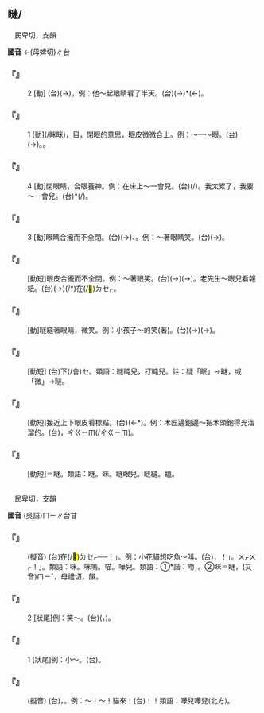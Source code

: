 
==瞇/{{ruby|眯|ㄇㄧ}}==

　民卑切，支韻

'''國音''' {{ruby|(語)|ㄇㄧ}}←(母婢切)∥台

    

==='''『{{ruby|瞇|ㄇㄧ}}』'''===
:2  [動] (台){{ruby|微|ㆠㄧ}}{{ruby|合|ㄏㄚㆴ ͘}}{{ruby|目|ㆠㄚㆶ ͘}}{{ruby|珠|ㄗㄨ}}(→{{ruby|睭|ㄐㄧㄨ}})。例：他～起眼睛看了半天。(台){{ruby|伊|ㄧ}}{{ruby|目|ㆠㄚㆶ ͘}}{{ruby|珠|ㄗㄨ}}(→{{ruby|睭|ㄐㄧㄨ}}){{ruby|格|ㄍㄧㆤㆶ}}{{ruby|睎|ㄏㆤ˫}}{{ruby|睎|ㄏㆤ˫}}*(←{{ruby|微|ㆠㄧ}}{{ruby|微|ㆠㄧ}}){{ruby|看|ㄎㄨㆩ˪}}{{ruby|歸|ㄍㄨㄧ}}{{ruby|晡|ㄅㆦ}}{{ruby|裡|ㄌㄧㄣ}}{{ruby|久|ㄍㄨˋ}}。
    

==='''『{{ruby|瞇|ㄇㄧ}}』'''===
:1  [動]{{ruby|眯|ㄇㄧˇ}}(/眯眯)，{{ruby|眇|ㄇㄧㄠˇ}}目，閉眼的意思，眼皮微微合上。例：～一～眼。(台){{ruby|目|ㆠㄚㆶ ͘}}{{ruby|珠|ㄗㄨ}}(→{{ruby|睭|ㄐㄧㄨ}}){{ruby|瞌|ㄎㆤㆷ/ㄎㄨㆤㆷ}}{{ruby|一|ㄐㄧㆵ ͘}}{{ruby|下|·ㆤ˫}}。{{ruby|<mark>&#xffae8;</mark>|ㄌㄧㄚㆴ/ㄋㄧㆷ}}{{ruby|一|ㄐㄧㆵ ͘}}{{ruby|下|·ㆤ˫}}。
    

==='''『{{ruby|瞇|ㄇㄧ}}』'''===
:4  [動]閉眼睛，合眼養神。例：在床上～一會兒。(台){{ruby|站|ㄉㄧㆰ˪}}{{ruby|眠|ㆠㄧㄣˊ}}{{ruby|床|ㄘㆭˊ}}{{ruby|寐|ㆠㄧ˫}}(/{{ruby|瞇|ㆠㄧˊ}}){{ruby|一|ㄐㄧㆵ ͘}}{{ruby|下|·ㆤ˫}}{{ruby|仔|ㄚ}}。我太累了，我要～一會兒。(台){{ruby|我|ㆣㄨㄚˋ}}{{ruby|真|ㄐㄧㄣ˫}}{{ruby|<mark>&#xf926d;</mark>|ㄊㄧㆰˋ}}*{{ruby|想|ㄒㄧㆫ˫/ㄒㄧㆧ˫}}{{ruby|瞇|ㆠㄧˊ}}(/{{ruby|寐|ㆠㄧ˫}}){{ruby|一|ㄐㄧㆵ ͘}}{{ruby|下|·ㆤ˫}}。
    

==='''『{{ruby|瞇|ㄇㄧ}}』'''===
:3  [動]眼睛合攏而不全閉。(台){{ruby|目|ㆠㄚㆶ ͘}}{{ruby|珠|ㄗㄨ}}(→{{ruby|睭|ㄐㄧㄨ}}){{ruby|放|ㄅㄤ˪}}{{ruby|沙|ㄙㄚ}}{{ruby|微|ㆠㄨㄧ}}{{ruby|沙|ㄙㄚ}}{{ruby|微|ㆠㄨㄧ}}、{{ruby|疏|ㄙㆦ}}{{ruby|微|ㆠㄨㄧ}}{{ruby|疏|ㄙㆦ}}{{ruby|微|ㆠㄨㄧ}}。例：～著眼睛笑。(台){{ruby|笑|ㄑㄧㄜ˪}}{{ruby|<mark>&#xffa42;</mark>|ㄍㄚㆷ}}{{ruby|目|ㆠㄚㆶ ͘}}{{ruby|珠|ㄗㄨ}}(→{{ruby|睭|ㄐㄧㄨ}}){{ruby|仔|ㄗㄨㄟˇ}}{{ruby|微|ㆠㄨㄧ}}{{ruby|微|ㆠㄨㄧ}}。
    

==='''『{{ruby|瞇|ㄇㄧ}}{{ruby|縫|·ㄈㄥˋ}}』'''===
: [動短]眼皮合攏而不全閉。例：～著眼笑。(台){{ruby|笑|ㄑㄧㄜ˪}}{{ruby|<mark>&#xffa42;</mark>|ㄍㄚㆷ}}{{ruby|目|ㆠㄚㆶ ͘}}{{ruby|珠|ㄗㄨ}}(→{{ruby|睭|ㄐㄧㄨ}}){{ruby|仔|ㄚ}}({{ruby|微|ㆠㄧ}}{{ruby|微|ㆠㄧ}}→){{ruby|微|ㆠㄨㄧ}}{{ruby|微|ㆠㄨㄧ}}。老先生～眼兒看報紙。(台){{ruby|老|ㄌㄠ˫}}{{ruby|人|ㄌㄤˊ}}{{ruby|目|ㆠㄚㆶ ͘}}{{ruby|珠|ㄗㄨ}}(→{{ruby|睭|ㄐㄧㄨ}}){{ruby|格|ㄍㄧㆤㆶ}}{{ruby|微|ㆠㄨㄧ}}{{ruby|微|ㆠㄨㄧ}}(/{{ruby|睎|ㄏㆤ˫}}{{ruby|睎|ㄏㆤ˫}}*)在(/<mark>&#xf9549;</mark>)<rt>ㄉㆤㆷ</rt>{{ruby|看|ㄎㄨㆩ˪}}{{ruby|冊|ㄘㆤㆷ}}。
    

==='''『{{ruby|瞇|ㄇㄧ}}{{ruby|嘻|ㄒㄧ}}』'''===
: [動]瞇縫著眼睛，微笑。例：小孩子～的笑(著)。(台){{ruby|細|ㄙㄨㆤ˪/ㄙㆤ˪}}{{ruby|漢|ㄏㄢ˪}}{{ruby|<mark>&#xffb51;</mark>|ㆣㄧㄣˋ}}{{ruby|仔|ㄗㄨㄟˇ}}{{ruby|笑|ㄑㄧㄜ˪}}{{ruby|<mark>&#xffa42;</mark>|ㄍㄚㆷ}}{{ruby|目|ㆠㄚㆶ ͘}}{{ruby|珠|ㄗㄨ}}(→{{ruby|睭|ㄐㄧㄨ}})({{ruby|微|ㆠㄧˊ}}{{ruby|微|ㆠㄧˊ}}→){{ruby|微|ㆠㄨㄧ}}{{ruby|微|ㆠㄨㄧ}}。
    

==='''『{{ruby|瞇|ㄇㄧ}}{{ruby|瞇|ㄇㄧ}}{{ruby|兒|ㄦ}}』'''===
: [動短] (台){{ruby|瞇|ㆠㄧˊ}}{{ruby|一|ㄐㄧㆵ ͘}}下(/會)<rt>ㆤ</rt>。類語：瞇盹兒，打盹兒。註：疑「眠」→瞇，或「微」→瞇。
    

==='''『{{ruby|瞇|ㄇㄧ}}{{ruby|眼|ㄧㄢˇ}}{{ruby|兒|ㄦ}}』'''===
: [動短]接近上下眼皮看標點。(台){{ruby|<mark>&#xf9272;</mark>|ㄐㄧㄣˊ}}(←{{ruby|繩|ㄒㄧㄣˊ}}*)。例：木匠邊鉋邊～把木頭鉋得光溜溜的。(台){{ruby|做|ㄗㄨㆤ˪/ㄗㄜ˪}}{{ruby|木|ㆠㄚㆶ ͘}}{{ruby|丌|ㆤ}}{{ruby|那|ㄋㄚˋ}}{{ruby|敲|ㄎㄠ}}{{ruby|那|ㄋㄚˋ}}{{ruby|<mark>&#xf9272;</mark>|ㄐㄧㄣˊ}}，{{ruby|將|ㄐㄧㆲ}}{{ruby|柴|ㄘㄚˊ}}{{ruby|板|ㄅㄢˋ}}{{ruby|敲|ㄎㄠ}}{{ruby|<mark>&#xffa42;</mark>|ㄍㄚㆷ}}<rt>ㄔ</rt><rt>ㄍㄧㆬ</rt>{{ruby|<mark>&#xffa56;</mark>|ㄍㄧㆬ}}{{ruby|<mark>&#xffa56;</mark>|ㄍㄧㆬ}}(/{{ruby|<mark>&#xffa56;</mark>|ㄍㄧㆬ}}{{ruby|滑|ㄍㄨㆵ ͘}}<rt>ㄔ</rt><rt>ㄍㄧㆬ</rt>{{ruby|滑|ㄍㄨㆵ ͘}})。
    

==='''『{{ruby|瞇|ㄇㄧ}}{{ruby|烘|ㄏㄨㄥ}}{{ruby|眼|ㄧㄢˇ}}{{ruby|兒|ㄦ}}』'''===
: [動短]＝瞇{{ruby|縫|·ㄈㄥˋ}}。類語：瞇。眯。瞇眼兒。瞇縫。瞌。
    

=={{ruby|咪|ㄇㄧ}}==

　民卑切，支韻

'''國音''' (吳語)<rt>ㄇㄧ</rt>∥台甘

    

==='''『{{ruby|咪|ㄇㄧ}}{{ruby|嗚|ㄨ}}』'''===
: (擬音) (台){{ruby|貓|ㄋㄧㄠ}}在(/<mark>&#xf9549;</mark>)<rt>ㄉㆤㆷ</rt>{{ruby|吼|ㄏㄠˋ}}{{ruby|丌|ㆤ}}{{ruby|聲|ㄒㄧㆩ}}──{{ruby|「|ㄧㆯ}}{{ruby|！|ㄧㆯ}}！」。例：小花貓想吃魚～叫。(台){{ruby|貓|ㄋㄧㄠ}}{{ruby|仔|ㄚ}}{{ruby|想|ㄒㄧㆫ˫/ㄒㄧㆧ˫}}{{ruby|<mark>&#xffa49;</mark>|ㆠㆤㆷ/ㆠㄨㆤㆷ}}{{ruby|食|ㄐㄧㄚㆷ ͘}}{{ruby|魚|ㄏㄧˊ/ㄏㄨˊ}}，{{ruby|「|ㄧㆯ}}{{ruby|！|ㄧㆯ}}！」{{ruby|叫|ㄍㄧㄜ˪}}。{{ruby|「|ㄧㆯ}}<rt>ㄨㆷ</rt>{{ruby|！|ㄧㆯ}}<rt>ㄨㆷ</rt>！」{{ruby|叫|ㄍㄧㄜ˪}}。類語：咪。咪嗚。喵。嘩兒。類語：①{{ruby|呅|ㆠㄨㄣˋ}}*諧：吻，{{ruby|微|ㆠㄚˊ}}{{ruby|吻|ㆠㄨㄣˋ}}。②眯＝瞇，(又音)<rt>ㄇㄧˇ</rt>，母禮切，{{ruby|霽|ㄐㄧˋ}}韻。
    

==='''『{{ruby|咪|ㄇㄧ}}{{ruby|咪|ㄇㄧ}}』'''===
:2  [狀尾]例：笑～。(台){{ruby|笑|ㄑㄧㄜ˪}}{{ruby|微|ㆠㄧ}}{{ruby|微|ㆠㄧ}}({{ruby|輕|ㄎㄧㄣ}}{{ruby|笑|ㄑㄧㄜ˪}}，{{ruby|微|ㆠㄧ}}{{ruby|笑|ㄑㄧㄜ˪}})。
    

==='''『{{ruby|咪|ㄇㄧ}}{{ruby|咪|ㄇㄧ}}』'''===
:1  [狀尾]例：小～。(台){{ruby|真|ㄐㄧㄣ˫}}{{ruby|細|ㄙㄨㆤ˪/ㄙㆤ˪}}{{ruby|丌|ㆤ}}{{ruby|款|ㄎㄨㄢˋ}}。
    

==='''『{{ruby|咪|ㄇㄧ}}』'''===
: (擬音) (台){{ruby|貓|ㄋㄧㄠ}}{{ruby|吼|ㄏㄠˋ}}{{ruby|叫|ㄍㄧㄜ˪}}{{ruby|丌|ㄗㄨㄥ}}{{ruby|聲|ㄒㄧㆩ}}，{{ruby|或|ㄧㄚㆷ ͘}}{{ruby|是|ㄒㄧ˫}}{{ruby|人|ㄌㄤˊ}}{{ruby|叫|ㄍㄧㄜ˪}}{{ruby|貓|ㄋㄧㄠ}}{{ruby|丌|ㆤ}}{{ruby|聲|ㄒㄧㆩ}}{{ruby|音|ㄧㆬ}}。例：～！～！貓來！(台){{ruby|貓|ㄋㄧㄠ}}{{ruby|咪|ㆠㄧˊ}}！{{ruby|來|ㄌㄞˊ}}！類語：嘩兒嘩兒(北方)。
    
